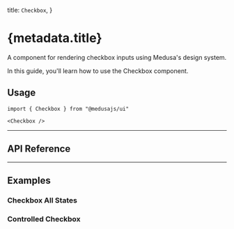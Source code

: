 
  title: `Checkbox`,
}

# {metadata.title}

A component for rendering checkbox inputs using Medusa's design system.

In this guide, you'll learn how to use the Checkbox component.

<ComponentExample name="checkbox-demo" />

## Usage

```tsx
import { Checkbox } from "@medusajs/ui"
```

```tsx
<Checkbox />
```

---

## API Reference

<ComponentReference mainComponent="Checkbox" />

---

## Examples

### Checkbox All States

<ComponentExample name="checkbox-all-states" />

### Controlled Checkbox

<ComponentExample name="checkbox-controlled" hideFeedback />
